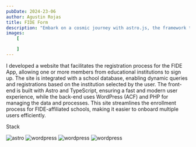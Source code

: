 ```yaml
---
pubDate: 2024-23-06
author: Agustin Rojas
title: FIDE Form
description: "Embark on a cosmic journey with astro.js, the framework that makes interstellar development a breeze. Pair it with Tailwind CSS for a design that's out of this world"
images:
    [

    ]
---
```



<ProjectImages client:only images={frontmatter.images} />


I developed a website that facilitates the registration process for the FIDE App, allowing one or more members from educational institutions to sign up. The site is integrated with a school database, enabling dynamic queries and registrations based on the institution selected by the user. The front-end is built with Astro and TypeScript, ensuring a fast and modern user experience, while the back-end uses WordPress (ACF) and PHP for managing the data and processes. This site streamlines the enrollment process for FIDE-affiliated schools, making it easier to onboard multiple users efficiently.

<div className="not-prose">
<div> <p className="font-chrono text-platinum text-4xl tracking-wide ">Stack</p></div>
<div className="flex gap-2">
<Image
    src={astro}
    alt="astro"
    class="rounded-md w-12 tablet:w-16 laptop:w-16"
/>
<Image
    src={TypeScript}
    alt="wordpress"
    class="rounded-md w-12 tablet:w-16 laptop:w-16"
/>
<Image
    src={wordpress}
    alt="wordpress"
    class="rounded-md w-12 tablet:w-16 laptop:w-16"
/>
<Image
    src={php}
    alt="wordpress"
    class="rounded-md w-12 tablet:w-16 laptop:w-16"
/>
</div>

</div>